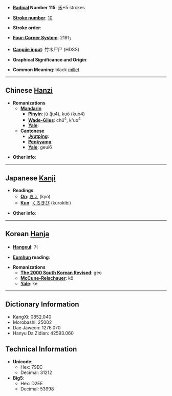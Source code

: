 * '''[[Wiktionary:Chinese radical index| Radical]] Number 115''': [[Wiktionary:Chinese radical index 禾|禾]]+5 strokes

* '''[[Wiktionary:Chinese total strokes index|Stroke number]]''': [[Wiktionary:Chinese total strokes index 10|10]]

* '''Stroke order''': 

* '''[[Wiktionary:Chinese four corner index|Four-Corner System]]''': 2191<sub>7</sub>

* '''[[Wiktionary:Chinese Cangjie index|Cangjie input]]''': 竹木尸尸 (HDSS)

* '''Graphical Significance and Origin''': 

* '''Common Meaning''': black [[millet]]

----

== Chinese [[Hanzi]] ==

* '''Romanizations'''
** '''[[Mandarin]]'''
*** '''[[Pinyin]]''': jù (ju4), kuò (kuo4)
*** '''[[Wade-Giles]]''': chü<sup>4</sup>, k'uo<sup>4</sup>
*** '''[[Yale]]''': 
** '''[[Cantonese]]'''
*** '''[[Jyutping]]''':
*** '''[[Penkyamp]]''': 
*** '''[[Yale]]''': geui6

* '''Other info''': 

----

== Japanese [[Kanji]] ==

* '''Readings'''
** '''[[On]]''': [[きょ]] (kyo)
** '''[[Kun]]''': [[くろきび]] (kurokibi)

* '''Other info''':  

----

== Korean [[Hanja]] ==

* '''[[Hangeul]]''': 거

* '''[[Eumhun]] reading''': 

* '''Romanizations'''
** '''[[The 2000 South Korean Revised Romanization|The 2000 South Korean Revised]]''': geo
** '''[[McCune-Reischauer]]''': kŏ
** '''[[Yale]]''': ke

----

== Dictionary Information ==

* KangXi: 0852.040
* Morobashi: 25002
* Dae Jaweon: 1276.070
* Hanyu Da Zidian: 42593.060

== Technical Information ==

* '''Unicode''':
** Hex: 79EC
** Decimal: 31212
* '''Big5''':
** Hex: D2EE
** Decimal: 53998